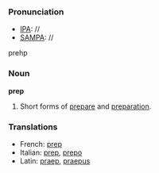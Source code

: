 ===Pronunciation===
*[[IPA]]: //
*[[SAMPA]]: //
prehp

===Noun===
'''prep'''

#Short forms of [[prepare]] and [[preparation]].

===Translations===
*French: [[prep]]
*Italian: [[prep]], [[prepo]]
*Latin: [[praep]], [[praepus]]